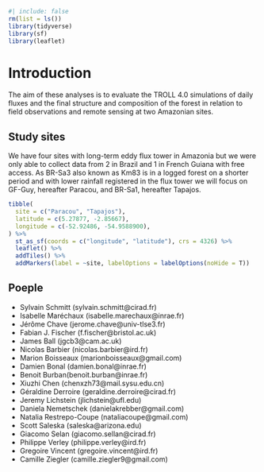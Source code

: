 ```r
#| include: false 
rm(list = ls())
library(tidyverse) 
library(sf) 
library(leaflet)
```

# Introduction {.unnumbered}

The aim of these analyses is to evaluate the TROLL 4.0 simulations of daily fluxes and the final structure and composition of the forest in relation to field observations and remote sensing at two Amazonian sites.

## Study sites

We have four sites with long-term eddy flux tower in Amazonia but we were only able to collect data from 2 in Brazil and 1 in French Guiana with free access. As BR-Sa3 also known as Km83 is in a logged forest on a shorter period and with lower rainfall registered in the flux tower we will focus on GF-Guy, hereafter Paracou, and BR-Sa1, hereafter Tapajos.

```r
tibble(
  site = c("Paracou", "Tapajos"),
  latitude = c(5.27877, -2.85667),
  longitude = c(-52.92486, -54.9588900),
) %>% 
  st_as_sf(coords = c("longitude", "latitude"), crs = 4326) %>% 
  leaflet() %>% 
  addTiles() %>% 
  addMarkers(label = ~site, labelOptions = labelOptions(noHide = T))
```

## Poeple

-   Sylvain Schmitt (sylvain.schmitt\@cirad.fr)
-   Isabelle Maréchaux (isabelle.marechaux\@inrae.fr)
-   Jérôme Chave (jerome.chave\@univ-tlse3.fr)
-   Fabian J. Fischer (f.fischer\@bristol.ac.uk)
-   James Ball (jgcb3\@cam.ac.uk)
-   Nicolas Barbier (nicolas.barbier\@ird.fr)
-   Marion Boisseaux (marionboisseaux\@gmail.com)
-   Damien Bonal (damien.bonal\@inrae.fr)
-   Benoit Burban(benoit.burban\@inrae.fr)
-   Xiuzhi Chen (chenxzh73\@mail.sysu.edu.cn)
-   Géraldine Derroire (geraldine.derroire\@cirad.fr)
-   Jeremy Lichstein (jlichstein\@ufl.edu)
-   Daniela Nemetschek (danielakrebber\@gmail.com)
-   Natalia Restrepo-Coupe (nataliacoupe\@gmail.com)
-   Scott Saleska (saleska\@arizona.edu)
-   Giacomo Selan (giacomo.sellan\@cirad.fr)
-   Philippe Verley (philippe.verley\@ird.fr)
-   Gregoire Vincent (gregoire.vincent\@ird.fr)
-   Camille Ziegler (camille.ziegler9\@gmail.com)
